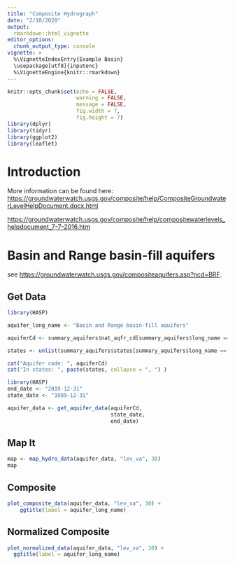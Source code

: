 ```yaml
---
title: "Composite Hydrograph"
date: "2/10/2020"
output: 
  rmarkdown::html_vignette
editor_options: 
  chunk_output_type: console
vignette: >
  %\VignetteIndexEntry{Example Basin}
  \usepackage[utf8]{inputenc}
  %\VignetteEngine{knitr::rmarkdown}
---
```


```r
knitr::opts_chunk$set(echo = FALSE,
                      warning = FALSE,
                      message = FALSE,
                      fig.width = 7,
                      fig.height = 7)
library(dplyr)
library(tidyr)
library(ggplot2)
library(leaflet)
```

# Introduction

More information can be found here:
<https://groundwaterwatch.usgs.gov/composite/help/CompositeGroundwaterLevelHelpDocument.docx.html>

<https://groundwaterwatch.usgs.gov/composite/help/compositewaterlevels_helpdocument_7-7-2016.htm>


# Basin and Range basin-fill aquifers

see <https://groundwaterwatch.usgs.gov/compositeaquifers.asp?ncd=BRF>.

## Get Data


```r
library(HASP)

aquifer_long_name <- "Basin and Range basin-fill aquifers"

aquiferCd <- summary_aquifers$nat_aqfr_cd[summary_aquifers$long_name == aquifer_long_name]

states <- unlist(summary_aquifers$states[summary_aquifers$long_name == aquifer_long_name])

cat("Aquifer code: ", aquiferCd)
cat("In states: ", paste(states, collapse = ", ") )


```

```r
library(HASP)
end_date <- "2019-12-31"
state_date <- "1989-12-31"

aquifer_data <- get_aquifer_data(aquiferCd, 
                                 state_date, 
                                 end_date)

```

## Map It

```r

map <- map_hydro_data(aquifer_data, "lev_va", 30)
map

```

## Composite

```r

plot_composite_data(aquifer_data, "lev_va", 30) +
    ggtitle(label = aquifer_long_name)

```


## Normalized Composite

```r

plot_normalized_data(aquifer_data, "lev_va", 30) +
  ggtitle(label = aquifer_long_name)
```